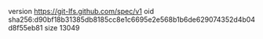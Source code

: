 version https://git-lfs.github.com/spec/v1
oid sha256:d90bf18b31385db8185cc8e1c6695e2e568b1b6de629074352d4b04d8f55eb81
size 13049
